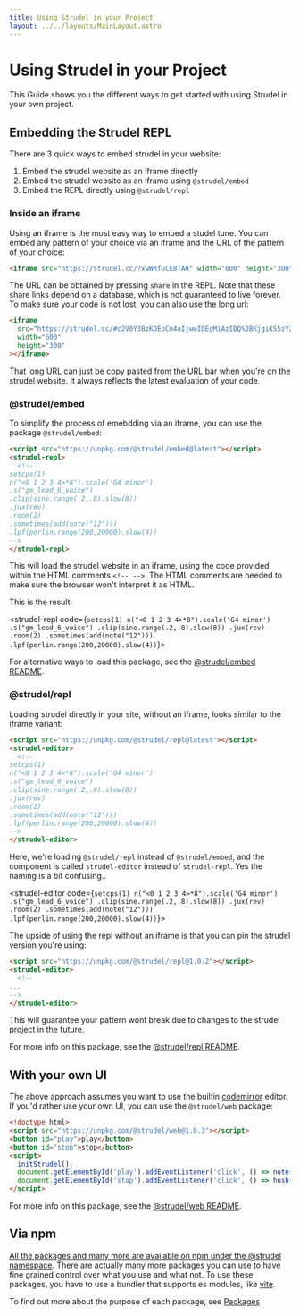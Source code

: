 ```yaml
---
title: Using Strudel in your Project
layout: ../../layouts/MainLayout.astro
---
```


# Using Strudel in your Project

This Guide shows you the different ways to get started with using Strudel in your own project.

## Embedding the Strudel REPL

There are 3 quick ways to embed strudel in your website:

1. Embed the strudel website as an iframe directly
2. Embed the strudel website as an iframe using `@strudel/embed`
3. Embed the REPL directly using `@strudel/repl`

### Inside an iframe

Using an iframe is the most easy way to embed a studel tune.
You can embed any pattern of your choice via an iframe and the URL of the pattern of your choice:

```html
<iframe src="https://strudel.cc/?xwWRfuCE8TAR" width="600" height="300"></iframe>
```

The URL can be obtained by pressing `share` in the REPL.
Note that these share links depend on a database, which is not guaranteed to live forever.
To make sure your code is not lost, you can also use the long url:

```html
<iframe
  src="https://strudel.cc/#c2V0Y3BzKDEpCm4oIjwwIDEgMiAzIDQ%2BKjgiKS5zY2FsZSgnRzQgbWlub3InKQoucygiZ21fbGVhZF82X3ZvaWNlIikKLmNsaXAoc2luZS5yYW5nZSguMiwuOCkuc2xvdyg4KSkKLmp1eChyZXYpCi5yb29tKDIpCi5zb21ldGltZXMoYWRkKG5vdGUoIjEyIikpKQoubHBmKHBlcmxpbi5yYW5nZSgyMDAsMjAwMDApLnNsb3coNCkp"
  width="600"
  height="300"
></iframe>
```

That long URL can just be copy pasted from the URL bar when you're on the strudel website. It always reflects the latest evaluation of your code.

### @strudel/embed

To simplify the process of emebdding via an iframe, you can use the package `@strudel/embed`:

```html
<script src="https://unpkg.com/@strudel/embed@latest"></script>
<strudel-repl>
  <!--
setcps(1)
n("<0 1 2 3 4>*8").scale('G4 minor')
.s("gm_lead_6_voice")
.clip(sine.range(.2,.8).slow(8))
.jux(rev)
.room(2)
.sometimes(add(note("12")))
.lpf(perlin.range(200,20000).slow(4))
-->
</strudel-repl>
```

This will load the strudel website in an iframe, using the code provided within the HTML comments `<!-- -->`.
The HTML comments are needed to make sure the browser won't interpret it as HTML.

This is the result:

<strudel-repl code={`setcps(1)
n("<0 1 2 3 4>*8").scale('G4 minor')
.s("gm_lead_6_voice")
.clip(sine.range(.2,.8).slow(8))
.jux(rev)
.room(2)
.sometimes(add(note("12")))
.lpf(perlin.range(200,20000).slow(4))`}>
</strudel-repl>

For alternative ways to load this package, see the [@strudel/embed README](https://github.com/tidalcycles/strudel/tree/main/packages/embed#strudelembed).

### @strudel/repl

Loading strudel directly in your site, without an iframe, looks similar to the iframe variant:

```html
<script src="https://unpkg.com/@strudel/repl@latest"></script>
<strudel-editor>
  <!--
setcps(1)
n("<0 1 2 3 4>*8").scale('G4 minor')
.s("gm_lead_6_voice")
.clip(sine.range(.2,.8).slow(8))
.jux(rev)
.room(2)
.sometimes(add(note("12")))
.lpf(perlin.range(200,20000).slow(4))
-->
</strudel-editor>
```

Here, we're loading `@strudel/repl` instead of `@strudel/embed`, and the component is called `strudel-editor` instead of `strudel-repl`.
Yes the naming is a bit confusing..

<strudel-editor code={`setcps(1)
n("<0 1 2 3 4>*8").scale('G4 minor')
.s("gm_lead_6_voice")
.clip(sine.range(.2,.8).slow(8))
.jux(rev)
.room(2)
.sometimes(add(note("12")))
.lpf(perlin.range(200,20000).slow(4))`}>
</strudel-editor>

The upside of using the repl without an iframe is that you can pin the strudel version you're using:

```html
<script src="https://unpkg.com/@strudel/repl@1.0.2"></script>
<strudel-editor>
  <!--
...  
-->
</strudel-editor>
```

This will guarantee your pattern wont break due to changes to the strudel project in the future.

For more info on this package, see the [@strudel/repl README](https://github.com/tidalcycles/strudel/tree/main/packages/repl#strudelrepl).

## With your own UI

The above approach assumes you want to use the builtin [codemirror](https://codemirror.net/) editor.
If you'd rather use your own UI, you can use the `@strudel/web` package:

```html
<!doctype html>
<script src="https://unpkg.com/@strudel/web@1.0.3"></script>
<button id="play">play</button>
<button id="stop">stop</button>
<script>
  initStrudel();
  document.getElementById('play').addEventListener('click', () => note('<c a f e>(3,8)').jux(rev).play());
  document.getElementById('stop').addEventListener('click', () => hush());
</script>
```

For more info on this package, see the [@strudel/web README](https://github.com/tidalcycles/strudel/tree/main/packages/web#strudelweb).

## Via npm

[All the packages and many more are available on npm under the @strudel namespace](https://www.npmjs.com/search?q=%40strudel).
There are actually many more packages you can use to have fine grained control over what you use and what not.
To use these packages, you have to use a bundler that supports es modules, like [vite](https://vitejs.dev/).

To find out more about the purpose of each package, see [Packages](/technical-manual/packages)
